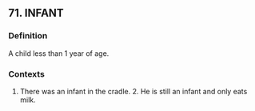 ## 71. INFANT
### Definition
A child less than 1 year of age.

### Contexts
1. There was an infant in the cradle. 2. He is still an infant and only eats milk.

